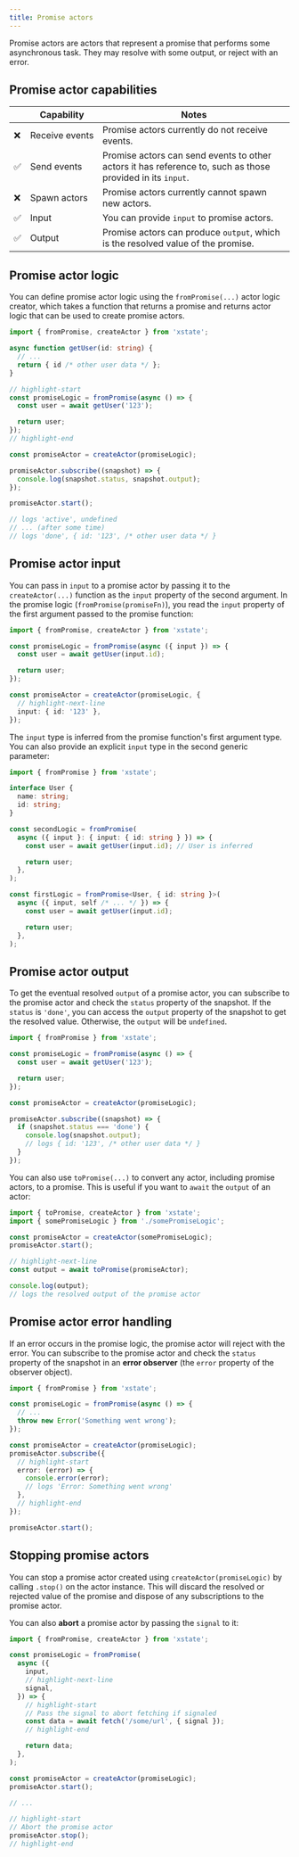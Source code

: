 ```yaml
---
title: Promise actors
---
```


Promise actors are actors that represent a promise that performs some asynchronous task. They may resolve with some output, or reject with an error.

## Promise actor capabilities

|     | Capability          | Notes                                                                                                      |
| --- | ------------------- | ---------------------------------------------------------------------------------------------------------- |
| ❌  | Receive&nbsp;events | Promise actors currently do not receive events.                                                            |
| ✅  | Send events         | Promise actors can send events to other actors it has reference to, such as those provided in its `input`. |
| ❌  | Spawn actors        | Promise actors currently cannot spawn new actors.                                                          |
| ✅  | Input               | You can provide `input` to promise actors.                                                                 |
| ✅  | Output              | Promise actors can produce `output`, which is the resolved value of the promise.                           |

## Promise actor logic

You can define promise actor logic using the `fromPromise(...)` actor logic creator, which takes a function that returns a promise and returns actor logic that can be used to create promise actors.

```ts
import { fromPromise, createActor } from 'xstate';

async function getUser(id: string) {
  // ...
  return { id /* other user data */ };
}

// highlight-start
const promiseLogic = fromPromise(async () => {
  const user = await getUser('123');

  return user;
});
// highlight-end

const promiseActor = createActor(promiseLogic);

promiseActor.subscribe((snapshot) => {
  console.log(snapshot.status, snapshot.output);
});

promiseActor.start();

// logs 'active', undefined
// ... (after some time)
// logs 'done', { id: '123', /* other user data */ }
```

## Promise actor input

You can pass in `input` to a promise actor by passing it to the `createActor(...)` function as the `input` property of the second argument. In the promise logic (`fromPromise(promiseFn)`), you read the `input` property of the first argument passed to the promise function:

```ts
import { fromPromise, createActor } from 'xstate';

const promiseLogic = fromPromise(async ({ input }) => {
  const user = await getUser(input.id);

  return user;
});

const promiseActor = createActor(promiseLogic, {
  // highlight-next-line
  input: { id: '123' },
});
```

The `input` type is inferred from the promise function's first argument type. You can also provide an explicit `input` type in the second generic parameter:

```ts
import { fromPromise } from 'xstate';

interface User {
  name: string;
  id: string;
}

const secondLogic = fromPromise(
  async ({ input }: { input: { id: string } }) => {
    const user = await getUser(input.id); // User is inferred

    return user;
  },
);

const firstLogic = fromPromise<User, { id: string }>(
  async ({ input, self /* ... */ }) => {
    const user = await getUser(input.id);

    return user;
  },
);
```

## Promise actor output

To get the eventual resolved `output` of a promise actor, you can subscribe to the promise actor and check the `status` property of the snapshot. If the `status` is `'done'`, you can access the `output` property of the snapshot to get the resolved value. Otherwise, the `output` will be `undefined`.

```ts
import { fromPromise } from 'xstate';

const promiseLogic = fromPromise(async () => {
  const user = await getUser('123');

  return user;
});

const promiseActor = createActor(promiseLogic);

promiseActor.subscribe((snapshot) => {
  if (snapshot.status === 'done') {
    console.log(snapshot.output);
    // logs { id: '123', /* other user data */ }
  }
});
```

You can also use `toPromise(...)` to convert any actor, including promise actors, to a promise. This is useful if you want to `await` the `output` of an actor:

```ts
import { toPromise, createActor } from 'xstate';
import { somePromiseLogic } from './somePromiseLogic';

const promiseActor = createActor(somePromiseLogic);
promiseActor.start();

// highlight-next-line
const output = await toPromise(promiseActor);

console.log(output);
// logs the resolved output of the promise actor
```

## Promise actor error handling

If an error occurs in the promise logic, the promise actor will reject with the error. You can subscribe to the promise actor and check the `status` property of the snapshot in an **error observer** (the `error` property of the observer object).

```ts
import { fromPromise } from 'xstate';

const promiseLogic = fromPromise(async () => {
  // ...
  throw new Error('Something went wrong');
});

const promiseActor = createActor(promiseLogic);
promiseActor.subscribe({
  // highlight-start
  error: (error) => {
    console.error(error);
    // logs 'Error: Something went wrong'
  },
  // highlight-end
});

promiseActor.start();
```

## Stopping promise actors

You can stop a promise actor created using `createActor(promiseLogic)` by calling `.stop()` on the actor instance. This will discard the resolved or rejected value of the promise and dispose of any subscriptions to the promise actor.

You can also **abort** a promise actor by passing the `signal` to it:

```ts
import { fromPromise, createActor } from 'xstate';

const promiseLogic = fromPromise(
  async ({
    input,
    // highlight-next-line
    signal,
  }) => {
    // highlight-start
    // Pass the signal to abort fetching if signaled
    const data = await fetch('/some/url', { signal });
    // highlight-end

    return data;
  },
);

const promiseActor = createActor(promiseLogic);
promiseActor.start();

// ...

// highlight-start
// Abort the promise actor
promiseActor.stop();
// highlight-end
```
